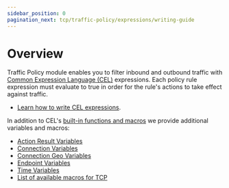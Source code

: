 ```yaml
---
sidebar_position: 0
pagination_next: tcp/traffic-policy/expressions/writing-guide
---
```


# Overview

Traffic Policy module enables you to filter inbound and outbound traffic with [Common Expression Language (CEL)](https://github.com/google/cel-spec) expressions. Each policy rule expression must evaluate to true in order for
the rule's actions to take effect against traffic.

- [Learn how to write CEL expressions](/docs/tcp/traffic-policy/expressions/writing-guide).

In addition to CEL's [built-in functions and macros](https://github.com/google/cel-spec/blob/master/doc/langdef.md#macros) we provide additional variables and macros:

- [Action Result Variables](/docs/tcp/traffic-policy/expressions/variables#action-result-variables)
- [Connection Variables](/docs/tcp/traffic-policy/expressions/variables#connection-variables)
- [Connection Geo Variables](/docs/tcp/traffic-policy/expressions/variables#connection-geo-variables)
- [Endpoint Variables](/docs/tcp/traffic-policy/expressions/variables#endpoint-variables)
- [Time Variables](/docs/tcp/traffic-policy/expressions/variables#time-variables)
- [List of available macros for TCP](/docs/tcp/traffic-policy/expressions/macros)
